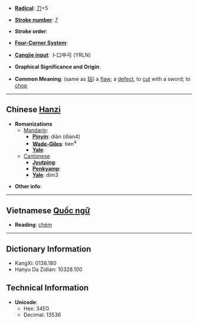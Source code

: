 * '''[[Wiktionary:Chinese radical index| Radical]]''': [[Wiktionary:Chinese radical index 刀|刀]]+5

* '''[[Wiktionary:Chinese total strokes index|Stroke number]]''': [[Wiktionary:Chinese total strokes index 7|7]]

* '''Stroke order''': 

* '''[[Wiktionary:Chinese four corner index|Four-Corner System]]''': 

* '''[[Wiktionary:Chinese Cangjie index|Cangjie input]]''': 卜口中弓 (YRLN)

* '''Graphical Significance and Origin''': 

* '''Common Meaning''': (same as [[玷]]) a [[flaw]]; a [[defect]], to [[cut]] with a sword; to [[chop]]

----

== Chinese [[Hanzi]] ==

* '''Romanizations'''
** [[Mandarin]]:
*** '''[[Pinyin]]''': diàn (dian4)
*** '''[[Wade-Giles]]''': tien<sup>4</sup>
*** '''[[Yale]]''': 
**[[Cantonese]]
***'''[[Jyutping]]''':
***'''[[Penkyamp]]''': 
***'''[[Yale]]''': dim3

* '''Other info''': 

----

== Vietnamese [[Quốc ngữ]] ==

* '''Reading''': [[chẻm]]

----

== Dictionary Information ==

* KangXi: 0138.180
* Hanyu Da Zidian: 10328.100

== Technical Information ==

* '''Unicode''':
** Hex: 34E0
** Decimal: 13536